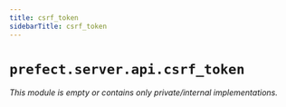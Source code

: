 ```yaml
---
title: csrf_token
sidebarTitle: csrf_token
---
```


# `prefect.server.api.csrf_token`

*This module is empty or contains only private/internal implementations.*
